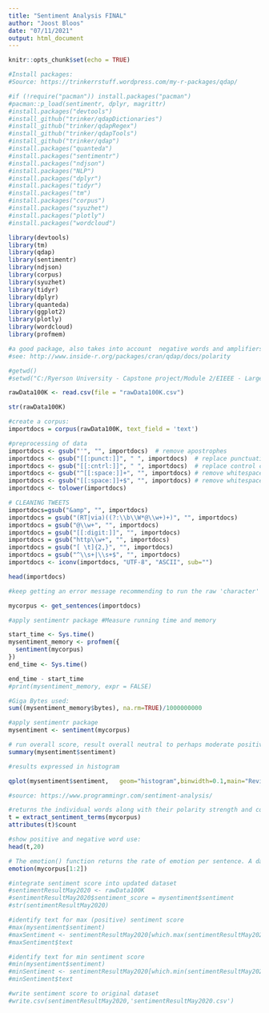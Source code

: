 ---
title: "Sentiment Analysis FINAL"
author: "Joost Bloos"
date: "07/11/2021"
output: html_document
---

```{r setup, include=FALSE}
knitr::opts_chunk$set(echo = TRUE)
```

```{r}
#Install packages:
#Source: https://trinkerrstuff.wordpress.com/my-r-packages/qdap/

#if (!require("pacman")) install.packages("pacman")
#pacman::p_load(sentimentr, dplyr, magrittr)
#install.packages("devtools")
#install_github("trinker/qdapDictionaries")
#install_github("trinker/qdapRegex")
#install_github("trinker/qdapTools")
#install_github("trinker/qdap")
#install.packages("quanteda")
#install.packages("sentimentr")
#install.packages("ndjson")
#install.packages("NLP")
#install.packages("dplyr")
#install.packages("tidyr")
#install.packages("tm")
#install.packages("corpus")
#install.packages("syuzhet")
#install.packages("plotly")
#install.packages("wordcloud")

```


```{r}
library(devtools)
library(tm)
library(qdap)
library(sentimentr)
library(ndjson)
library(corpus)
library(syuzhet)
library(tidyr)
library(dplyr)
library(quanteda)
library(ggplot2)
library(plotly)
library(wordcloud)
library(profmem)

#a good package, also takes into account  negative words and amplifiers
#see: http://www.inside-r.org/packages/cran/qdap/docs/polarity
```

```{r}
#getwd()
#setwd("C:/Ryerson University - Capstone project/Module 2/EIEEE - Large dataset/Combined")
```


```{r}
rawData100K <- read.csv(file = "rawData100K.csv")

str(rawData100K)
```

```{r}
#create a corpus:
importdocs = corpus(rawData100K, text_field = 'text')

```

```{r}
#preprocessing of data
importdocs <- gsub("'", "", importdocs)  # remove apostrophes
importdocs <- gsub("[[:punct:]]", " ", importdocs)  # replace punctuation with space
importdocs <- gsub("[[:cntrl:]]", " ", importdocs)  # replace control characters with space
importdocs <- gsub("^[[:space:]]+", "", importdocs) # remove whitespace at beginning of documents
importdocs <- gsub("[[:space:]]+$", "", importdocs) # remove whitespace at end of documents
importdocs <- tolower(importdocs)

# CLEANING TWEETS
importdocs=gsub("&amp", "", importdocs)
importdocs = gsub("(RT|via)((?:\\b\\W*@\\w+)+)", "", importdocs)
importdocs = gsub("@\\w+", "", importdocs)
importdocs = gsub("[[:digit:]]", "", importdocs)
importdocs = gsub("http\\w+", "", importdocs)
importdocs = gsub("[ \t]{2,}", "", importdocs)
importdocs = gsub("^\\s+|\\s+$", "", importdocs)
importdocs <- iconv(importdocs, "UTF-8", "ASCII", sub="")

head(importdocs)
```


```{r}
#keep getting an error message recommending to run the raw 'character' vector through get_sentences function.

mycorpus <- get_sentences(importdocs)

```

```{r}
#apply sentimentr package #Measure running time and memory

start_time <- Sys.time()
mysentiment_memory <- profmem({
  sentiment(mycorpus)
})
end_time <- Sys.time()

end_time - start_time
#print(mysentiment_memory, expr = FALSE)

#Giga Bytes used:
sum((mysentiment_memory$bytes), na.rm=TRUE)/1000000000 

```


```{r}
#apply sentimentr package 
mysentiment <- sentiment(mycorpus)

```


```{r}
# run overall score, result overall neutral to perhaps moderate positive
summary(mysentiment$sentiment)
```

```{r}
#results expressed in histogram

qplot(mysentiment$sentiment,   geom="histogram",binwidth=0.1,main="Review Sentiment Histogram")
```

```{r}
#source: https://www.programmingr.com/sentiment-analysis/

#returns the individual words along with their polarity strength and counts.
t = extract_sentiment_terms(mycorpus) 
attributes(t)$count
```

```{r}
#show positive and negative word use:
head(t,20)
```

```{r}
# The emotion() function returns the rate of emotion per sentence. A data frame is returned by this function and of interest to us are the two columns: emotion type and emotion. Emotion indicates the strength of emotion present in the sentence.
emotion(mycorpus[1:2])
```

```{r}
#integrate sentiment score into updated dataset
#sentimentResultMay2020 <- rawData100K
#sentimentResultMay2020$sentiment_score = mysentiment$sentiment
#str(sentimentResultMay2020)
```

```{r}
#identify text for max (positive) sentiment score
#max(mysentiment$sentiment)
#maxSentiment <- sentimentResultMay2020[which.max(sentimentResultMay2020$sentiment_score),]
#maxSentiment$text
```

```{r}
#identify text for min sentiment score
#min(mysentiment$sentiment)
#minSentiment <- sentimentResultMay2020[which.min(sentimentResultMay2020$sentiment_score),]
#minSentiment$text
```

```{r}
#write sentiment score to original dataset
#write.csv(sentimentResultMay2020,'sentimentResultMay2020.csv')
```



